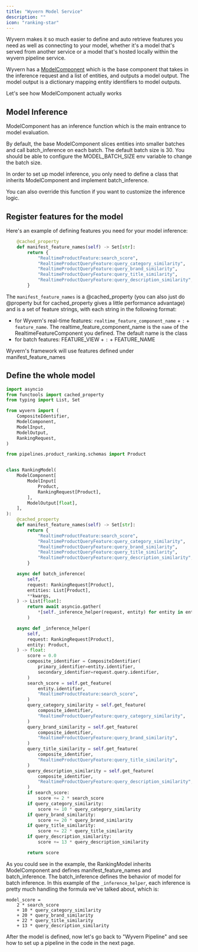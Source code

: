 ```yaml
---
title: "Wyvern Model Service"
description: ""
icon: "ranking-star"
---
```


Wyvern makes it so much easier to define and auto retrieve features you need as well as connecting to your model, whether it's a model that's served from another service or a model that's hosted locally within the wyvern pipeline service.

Wyvern has a [ModelComponent](/sdk_ref#modelcomponent-objects) which is the base component that takes in the inference request and a list of entities, and outputs a model output. The model output is a dictionary mapping entity identifiers to model outputs.

Let's see how ModelComponent actually works

## Model Inference

ModelComponent has an inference function which is the main entrance to model evaluation.

By default, the base ModelComponent slices entities into smaller batches and call batch_inference on each batch. The default batch size is 30. You should be able to configure the MODEL_BATCH_SIZE env variable to change the batch size.

In order to set up model inference, you only need to define a class that inherits ModelComponent and implement batch_inference.

You can also override this function if you want to customize the inference logic.

## Register features for the model

Here's an example of defining features you need for your model inference:

```python
    @cached_property
    def manifest_feature_names(self) -> Set[str]:
        return {
            "RealtimeProductFeature:search_score",
            "RealtimeProductQueryFeature:query_category_similarity",
            "RealtimeProductQueryFeature:query_brand_similarity",
            "RealtimeProductQueryFeature:query_title_similarity",
            "RealtimeProductQueryFeature:query_description_similarity",
        }
```

The `manifest_feature_names` is a @cached_property (you can also just do @property but for cached_property gives a little performance advantage) and is a set of feature strings, with each string in the following format:

- for Wyvern's real-time features: `realtime_feature_component_name` + `:` + `feature_name`. The realtime_feature_component_name is the `name` of the RealtimeFeatureComponent you defined. The default name is the class
- for batch features: FEATURE_VIEW + `:` + FEATURE_NAME

Wyvern's framework will use features defined under manifest_feature_names

## Define the whole model

```python pipelines/product_ranking/models.py
import asyncio
from functools import cached_property
from typing import List, Set

from wyvern import (
    CompositeIdentifier,
    ModelComponent,
    ModelInput,
    ModelOutput,
    RankingRequest,
)

from pipelines.product_ranking.schemas import Product


class RankingModel(
    ModelComponent[
        ModelInput[
            Product,
            RankingRequest[Product],
        ],
        ModelOutput[float],
    ],
):
    @cached_property
    def manifest_feature_names(self) -> Set[str]:
        return {
            "RealtimeProductFeature:search_score",
            "RealtimeProductQueryFeature:query_category_similarity",
            "RealtimeProductQueryFeature:query_brand_similarity",
            "RealtimeProductQueryFeature:query_title_similarity",
            "RealtimeProductQueryFeature:query_description_similarity",
        }

    async def batch_inference(
        self,
        request: RankingRequest[Product],
        entities: List[Product],
        **kwargs,
    ) -> List[float]:
        return await asyncio.gather(
            *[self._inference_helper(request, entity) for entity in entities]
        )

    async def _inference_helper(
        self,
        request: RankingRequest[Product],
        entity: Product,
    ) -> float:
        score = 0.0
        composite_identifier = CompositeIdentifier(
            primary_identifier=entity.identifier,
            secondary_identifier=request.query.identifier,
        )
        search_score = self.get_feature(
            entity.identifier,
            "RealtimeProductFeature:search_score",
        )
        query_category_similarity = self.get_feature(
            composite_identifier,
            "RealtimeProductQueryFeature:query_category_similarity",
        )
        query_brand_similarity = self.get_feature(
            composite_identifier,
            "RealtimeProductQueryFeature:query_brand_similarity",
        )
        query_title_similarity = self.get_feature(
            composite_identifier,
            "RealtimeProductQueryFeature:query_title_similarity",
        )
        query_description_similarity = self.get_feature(
            composite_identifier,
            "RealtimeProductQueryFeature:query_description_similarity",
        )
        if search_score:
            score += 2 * search_score
        if query_category_similarity:
            score += 10 * query_category_similarity
        if query_brand_similarity:
            score += 20 * query_brand_similarity
        if query_title_similarity:
            score += 22 * query_title_similarity
        if query_description_similarity:
            score += 13 * query_description_similarity

        return score
```

As you could see in the example, the RankingModel inherits ModelComponent and defines manifest_feature_names and batch_inference. The batch_inference defines the behavior of model for batch inference. In this example of the `_inference_helper`, each inference is pretty much handling the formula we've talked about, which is:

```shell
model_score =
    2 * search_score
    + 10 * query_category_similarity
    + 20 * query_brand_similarity
    + 22 * query_title_similarity
    + 13 * query_description_similarity
```

After the model is defined, now let's go back to "Wyvern Pipeline" and see how to set up a pipeline in the code in the next page.
